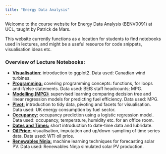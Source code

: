 ```yaml
---
title: "Energy Data Analysis"
---
```


Welcome to the course website for Energy Data Analysis (BENV0091) at UCL, taught by Patrick de Mars.

This website currently functions as a location for students to find notebooks used in lectures, and might be a useful resource for code snippets, visualisation ideas etc.

### Overview of Lecture Notebooks: 

- **[Visualisation:](nbs/visualisation.html)** introduction to ggplot2. Data used: Canadian wind turbines. 
- **[Programming:](nbs/programming.html)** covering programming concepts: functions, for loops and if/else statements. Data used: BEIS staff headcounts; MPG. 
- **[Modelling (MPG):](nbs/modelling_mpg.html)** supervised learning comparing decision tree and linear regression models for predicting fuel efficiency. Data used: MPG.
- **[Pivot:](nbs/pivot.html)** introduction to tidy data, pivoting and facets for visualisation. Data used: UK energy consumption by fuel sector.
- **[Occupancy:](nbs/occupancy.html)** occupancy prediction using a logistic regression model. Data used: occupancy, temperature, humidity etc. for an office room.
- **[Dates and Times:](nbs/datetimes.html)** short introduction to date-time data and lubridate. 
- **[Oil Price:](nbs/oil_price.html)** visualisation, imputation and up/down-sampling of time series data. Data used: WTI oil price.
- **[Renewables Ninja:](nbs/ninja.html)** machine learning techniques for forecasting solar PV. Data used: Renewables Ninja simulated solar PV production.